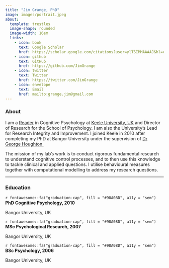 ```yaml
---
title: "Jim Grange, PhD"
image: images/portrait.jpeg
about: 
  template: trestles
  image-shape: rounded
  image-width: 16em
  links:
    - icon: book 
      text: Google Scholar
      href: https://scholar.google.com/citations?user=ylTSIMMAAAAJ&hl=e/
    - icon: github 
      text: GitHub
      href: https://github.com/JimGrange
    - icon: twitter 
      text: Twitter
      href: https://twitter.com/JimGrange
    - icon: envelope 
      text: Email
      href: mailto:grange.jim@gmail.com
---
```


<!-- based on https://ddimmery.com/ -->
<!-- and https://github.com/samanthacsik/samanthacsik.github.io -->

### About
<p class="topbr">
I am a [Reader](https://en.wikipedia.org/wiki/Reader_(academic_rank)) in Cognitive Psychology at [Keele University, UK](https://www.keele.ac.uk/psychology/) and Director of Research for the School of Psychology. I am also the University's Lead for Research Integrity and Improvement. I joined Keele in 2010 after completing my PhD at Bangor University under the supervision of [Dr George Houghton.](https://www.bangor.ac.uk/psychology/people/profiles/george_houghton.php.en)

The mission of my lab's work is to conduct rigorous fundamental research to understand cognitive control processes, and to then use this knowledge to tackle clinical and applied questions. I utilise behavioural measures together with computational modelling to address my research questions. 
</p>

---

### Education
<div class="topbr">

<p class="custom-subtitle">`r fontawesome::fa("graduation-cap", fill = "#98A08D", a11y = "sem")` **PhD Cognitive Psychology, 2010**</p>  
<p class="custom-subtitle2">Bangor University, UK</p>

<p class="custom-subtitle">`r fontawesome::fa("graduation-cap", fill = "#98A08D", a11y = "sem")` **MSc Psychological Research, 2007**</p>  
<p class="custom-subtitle2">Bangor University, UK</p>

<p class="custom-subtitle">`r fontawesome::fa("graduation-cap", fill = "#98A08D", a11y = "sem")` **BSc Psychology, 2006**</p>  
<p class="custom-subtitle2">Bangor University, UK</p>

</div> 







